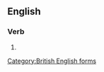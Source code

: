 ==English==

===Verb===
{{head|en|present participle}}

# {{present participle of|hypnotise|lang=en|nocat=1}}

[[Category:British English forms]]